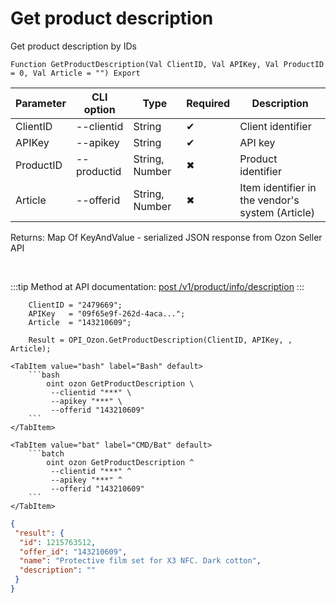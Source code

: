 ﻿---
sidebar_position: 4
---


# Get product description
 Get product description by IDs



`Function GetProductDescription(Val ClientID, Val APIKey, Val ProductID = 0, Val Article = "") Export`

  | Parameter | CLI option | Type | Required | Description |
  |-|-|-|-|-|
  | ClientID | --clientid | String | &#x2714; | Client identifier |
  | APIKey | --apikey | String | &#x2714; | API key |
  | ProductID | --productid | String, Number | &#x2716; | Product identifier |
  | Article | --offerid | String, Number | &#x2716; | Item identifier in the vendor's system (Article) |

  
  Returns:  Map Of KeyAndValue - serialized JSON response from Ozon Seller API

<br/>

:::tip
Method at API documentation: [post /v1/product/info/description](https://docs.ozon.ru/api/seller/#operation/ProductAPI_GetProductInfoDescription)
:::
<br/>



```bsl title="1C:Enterprise/OneScript code example"
    ClientID = "2479669";
    APIKey   = "09f65e9f-262d-4aca...";
    Article  = "143210609";

    Result = OPI_Ozon.GetProductDescription(ClientID, APIKey, , Article);
```
 

 <Tabs>
  
    <TabItem value="bash" label="Bash" default>
        ```bash
            oint ozon GetProductDescription \
             --clientid "***" \
             --apikey "***" \
             --offerid "143210609"
        ```
    </TabItem>
  
    <TabItem value="bat" label="CMD/Bat" default>
        ```batch
            oint ozon GetProductDescription ^
             --clientid "***" ^
             --apikey "***" ^
             --offerid "143210609"
        ```
    </TabItem>
</Tabs>


```json title="Result"
{
 "result": {
  "id": 1215763512,
  "offer_id": "143210609",
  "name": "Protective film set for X3 NFC. Dark cotton",
  "description": ""
 }
}
```
